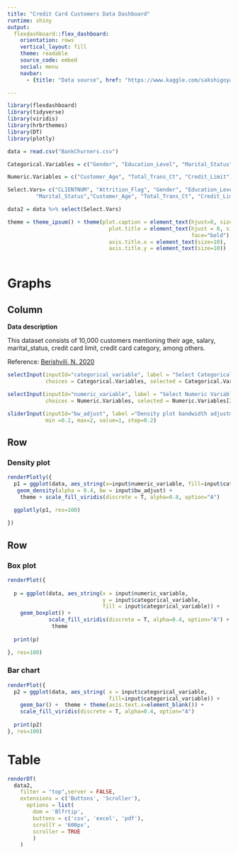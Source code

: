 ```yaml
---
title: "Credit Card Customers Data Dashboard"
runtime: shiny
output: 
  flexdashboard::flex_dashboard:
    orientation: rows
    vertical_layout: fill
    theme: readable
    source_code: embed
    social: menu
    navbar:
      - {title: "Data source", href: "https://www.kaggle.com/sakshigoyal7/credit-card-customers", icon: "far fa-clipboard"}

---
```


```r
library(flexdashboard)
library(tidyverse)
library(viridis)
library(hrbrthemes)
library(DT)
library(plotly)

data = read.csv("BankChurners.csv")

Categorical.Variables = c("Gender", "Education_Level", "Marital_Status")

Numeric.Variables = c("Customer_Age", "Total_Trans_Ct", "Credit_Limit")

Select.Vars= c("CLIENTNUM", "Attrition_Flag", "Gender", "Education_Level", 
         "Marital_Status","Customer_Age", "Total_Trans_Ct", "Credit_Limit")

data2 = data %>% select(Select.Vars)

theme = theme_ipsum() + theme(plot.caption = element_text(hjust=0, size=8),
                                plot.title = element_text(hjust = 0, size=12, 
                                                          face="bold"),
                                axis.title.x = element_text(size=10),
                                axis.title.y = element_text(size=10))  
                                
```

# Graphs

Column {.sidebar data-width=300}
-------------------------------------------------------------------
**Data description**

This dataset consists of 10,000 customers mentioning their age, salary, marital_status, credit card limit, credit card category, among others.

Reference: [Berishvili, N. 2020](https://towardsdatascience.com/create-an-interactive-dashboard-with-shiny-flexdashboard-and-plotly-b1f025aebc9c)

```r

selectInput(inputId="categorical_variable", label = "Select Categorical Variable:", 
            choices = Categorical.Variables, selected = Categorical.Variables[2])

selectInput(inputId="numeric_variable", label = "Select Numeric Variable:", 
            choices = Numeric.Variables, selected = Numeric.Variables[2])

sliderInput(inputId="bw_adjust", label ="Density plot bandwidth adjustment:",
            min =0.2, max=2, value=1, step=0.2)

```

Row 
-------------------------------------------------------------------

### **Density plot** 
```r
renderPlotly({
  p1 = ggplot(data, aes_string(x=input$numeric_variable, fill=input$categorical_variable)) +
   geom_density(alpha = 0.4, bw = input$bw_adjust) +
    theme + scale_fill_viridis(discrete = T, alpha=0.8, option="A") 
  
  ggplotly(p1, res=100)

})

```




Row 
-------------------------------------------------------------------

### **Box plot** 
```r
renderPlot({
  
  p = ggplot(data, aes_string(x = input$numeric_variable, 
                              y = input$categorical_variable,  
                              fill = input$categorical_variable)) +
    geom_boxplot() + 
             scale_fill_viridis(discrete = T, alpha=0.4, option="A") +
              theme 
  
  print(p)

}, res=100)
```


### **Bar chart** 
```r
renderPlot({
  p2 = ggplot(data, aes_string( x = input$categorical_variable, 
                                fill=input$categorical_variable)) +
    geom_bar() +  theme + theme(axis.text.x=element_blank()) + 
    scale_fill_viridis(discrete = T, alpha=0.4, option="A") 
  
  print(p2)
}, res=100)
```

# Table
```r
renderDT(
  data2,
    filter = "top",server = FALSE,
    extensions = c('Buttons', 'Scroller'),
      options = list(
        dom = 'Blfrtip',
        buttons = c('csv', 'excel', 'pdf'),
        scrollY = '600px',
        scroller = TRUE
        )
    )
```

